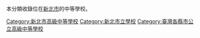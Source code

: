 本分類收錄位在[[新北市|新北市]]的中等學校。

[[Category:新北市高級中等學校|Category:新北市高級中等學校]]
[[Category:新北市立學校|Category:新北市立學校]]
[[Category:臺灣各縣市公立高級中等學校|Category:臺灣各縣市公立高級中等學校]]